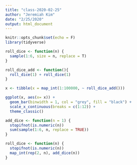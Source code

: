 ```yaml
---
title: "class-2020-02-25"
author: "Jeremiah Kim"
date: "2/25/2020"
output: html_document
---
```


```r
knitr::opts_chunk$set(echo = F)
library(tidyverse)
```

```r

roll_dice <- function(n) {
  sample(1:6, size = n, replace = T) 
}

roll_dice_add <- function(){
  roll_dice(1) + roll_dice(1)
}

x <- tibble(x = map_int(1:100000, ~ roll_dice_add()))

ggplot(x, aes(x= x)) +
  geom_bar(binwidth = 1, col = "grey", fill = "black") +
  scale_x_continuous(breaks = c(1:12)) +
  theme_classic()
```

```r
add_dice <- function(n = 1) {
  stopifnot(is.numeric(n))
  sum(sample(1:6, n, replace = TRUE))
}

roll_dice <- function(n) {
  stopifnot(is.numeric(n))
  map_int(rep(2, n), add_dice(n))
}
```



